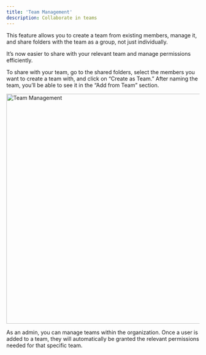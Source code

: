 ```yaml
---
title: 'Team Management'
description: Collaborate in teams
---
```

This feature allows you to create a team from existing members, manage it, and share folders with the team as a group, not just individually.

It’s now easier to share with your relevant team and manage permissions efficiently.

To share with your team, go to the shared folders, select the members you want to create a team with, and click on “Create as Team.” After naming the team, you’ll be able to see it in the “Add from Team” section.

<img src="/images/team_management.png" 
   alt = "Team Management"
   width="600" />

As an admin, you can manage teams within the organization. Once a user is added to a team, they will automatically be granted the relevant permissions needed for that specific team.
